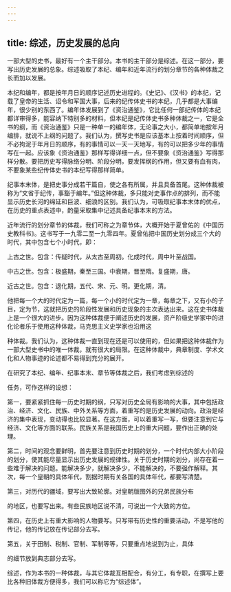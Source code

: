 ```yaml
---
---
---
```

title: 综述，历史发展的总向
---



一部大型的史书，最好有一个主干部分。本书的主干部分是综述。在这一部分，要写出历史发展的总象。综述吸取了本纪、编年和近年流行的划分章节的各种体裁之长而加以发展。

本纪和编年，都是按年月日的顺序记述历史进程的。《史记》、《汉书》的本纪，记载了皇帝的生活、诏令和军国大事，后来的纪传体史书的本纪，几乎都是大事编年，很少别的东西了。编年体发展到了《资治通鉴》，它比任何一部纪传体的本纪都详审得多，能容纳下特别多的材料，但本纪是纪传体史书多种体裁之一，它是全书的纲，而《资治通鉴》只是一种单一的编年体，无论事之大小，都简单地按年月编排，就说不上纲的问题了。我们认为，撰写史书是应该基本上按着时间顺序，但不必拘泥于年月日的顺序，有的事情可以一天一天地写，有的可以把多少年的事情写在一起。应该象《资治通鉴》那样写得详细一点，但不要象《资治通鉴》写得那样分散。要把历史写得脉络分明、阶段分明，要发挥纲的作用，但又要有血有肉，不要象某些纪传体史书的本纪写得那样简单。

纪事本末体，是把史事分成若干篇自，使之各有所属，并且具备首尾。这种体裁被称为“文省于纪传，事豁于编年。”但这种体裁，多只能对史事作点的排列，而不能显示历史长河的绵延和巨波、细浪的区别。我们认为，可吸取纪事本末体的优点，在历史的重点表述中，酌量采取集中记述具备纪事本末的方法。

近年流行的划分章节的体裁，我们可称之为章节体，大概开始于夏曾佑的《中国历史教科书》。这书写于一九零二至一九零四年。夏曾佑把中国历史划分成三个大的时代，其中包含七个小时代，即：

上古之世。包含：传疑时代，从太古至周初。化成时代，周中叶至战国。

中古之世。包含：极盛期，秦至三国。中衰期，晋至隋。复盛期，唐。

近古之世。包含：退化期，五代、宋、元、明。更化期，清。

他把每一个大的时代定为一篇，每一个小的时代定为一章，每章之下，又有小的子目，定为节，这就把历史的阶段性发展和历史现象的主次表达出来。这在史书体裁上是一个很大的进步。因为这种体裁便于阐述历史的发展，资产阶级史学家中的进化论者乐于使用这种体裁，马克思主义史学家也沿用这

种体裁。我们认为，这种体裁一直到现在还是可以使用的，但如果把这种体裁作为一部大型史书中的唯一体裁，就有很大的局限。在这种体裁中，典章制度、学术文化和人物事迹的论述都不易得到充分的展开。

在研究了本纪、编年、纪事本末、章节等体裁之后，我们考虑到综述的

任务，可作这样的设想：

第一，要紧紧抓住每一历史时期的纲，只写对历史全局有影响的大事，其中包括政治、经济、文化、民族、中外关系等方面，着重写的是历史发展的动向。政治是经济的集中表现，变动得也比较显著。在这方面，可以着重写一写，但要注意到它与经济、文化等方面的联系。民族关系是我国历史上的重大问题，要作出正确的处理。

第二，时间的观念要鲜明，首先要注意到历史时期的划分，一个时代内部大小阶段的划分，使其能尽量显示出历史发展的规律性。关于历史时期的划分，尚存在着一些难于解决的问题。能解决多少，就解决多少，不能解决的，不要强作解释。其次，每一个皇朝的具体年代，割据时期有关各国的具体年代，都要写清楚。

第三，对历代的疆域，要写出大致轮廓。对皇朝版图外的兄弟民族分布

的地区，也要写出来。有些民族地区说不清，可说出一个大致的方位。

第四，在历史上有重大影响的人物要写。只写带有历史性的重要活动，不是写他的传记，他的传记放在传记部分去写。

第五，关于田制、税制、官制、军制等等，只要重点地说到为止，具体

的细节放到典志部分去写。

综述，作为本书的一种体裁，与其它体裁互相配合，有分工，有专职，在撰写上要比各种旧体裁方便得多，我们可以称它为“综述体”。